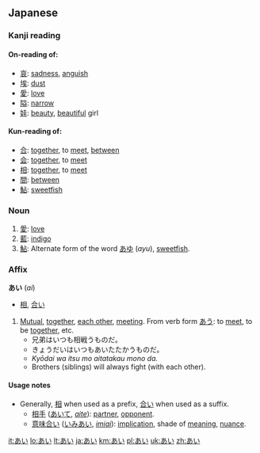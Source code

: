 {{also|アイ|Appendix:Variations of "ai"}}
==Japanese==

===Kanji reading===
{{ja-kanjireading|rom=ai}}

====On-reading of:====
* [[哀]]: [[sadness]], [[anguish]]
* [[埃]]: [[dust]]
* [[愛]]: [[love]]
* [[隘]]: [[narrow]]
* [[娃]]: [[beauty]], [[beautiful]] girl

====Kun-reading of:====
* [[合]]: [[together]], to [[meet]], [[between]]
* [[会]]: [[together]], to [[meet]]
* [[相]]: [[together]], to [[meet]]
* [[間]]: [[between]]
* [[鮎]]: [[sweetfish]]

===Noun===
{{ja-noun|h|rom=ai}}

# [[愛]]: [[love]]
# [[藍]]: [[indigo]]
# [[鮎]]: Alternate form of the word [[あゆ]] (''ayu''), [[sweetfish]].

===Affix===
'''あい''' (''ai'')

* [[相]], [[合い]]

# [[Mutual]], [[together]], [[each other]], [[meet]]ing.  From verb form [[あう]]: to [[meet]], to be [[together]], etc.
#* 兄弟はいつも相戦うものだ。
#* きょうだいはいつもあいたたかうものだ。
#* ''Kyōdai wa itsu mo aitatakau mono da.''
#* Brothers (siblings) will always fight (with each other).

====Usage notes====
* Generally, [[相]] when used as a prefix, [[合い]] when used as a suffix.
** [[相手]] ([[あいて]], ''[[aite]]''): [[partner]], [[opponent]].
** [[意味合い]] ([[いみあい]], ''[[imiai]]''): [[implication]], shade of [[meaning]], [[nuance]].

[[it:あい]]
[[lo:あい]]
[[lt:あい]]
[[ja:あい]]
[[km:あい]]
[[pl:あい]]
[[uk:あい]]
[[zh:あい]]